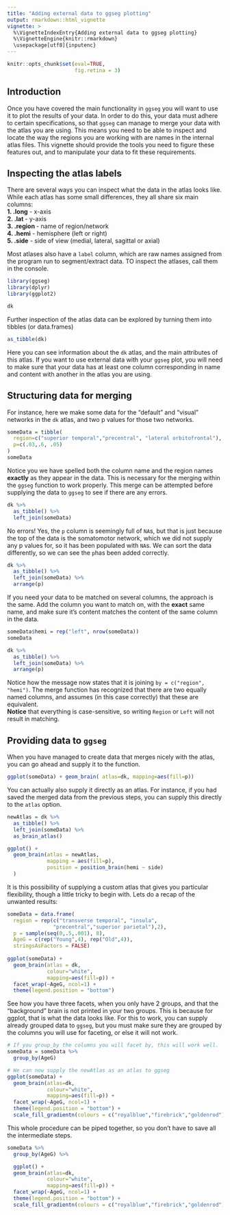 ```yaml
---
title: "Adding external data to ggseg plotting"
output: rmarkdown::html_vignette
vignette: >
  %\VignetteIndexEntry{Adding external data to ggseg plotting}
  %\VignetteEngine{knitr::rmarkdown}
  \usepackage[utf8]{inputenc}
---
```


```r
knitr::opts_chunk$set(eval=TRUE, 
                      fig.retina = 3)
```

## Introduction
Once you have covered the main functionality in `ggseg` you will want to use it to plot the results of your data. 
In order to do this, your data must adhere to certain specifications, so that `ggseg` can manage to merge your data with the atlas you are using.
This means you need to be able to inspect and locate the way the regions you are working with are names in the internal atlas files.
This vignette should provide the tools you need to figure these features out, and to manipulate your data to fit these requirements.

## Inspecting the atlas labels
There are several ways you can inspect what the data in the atlas looks like.
While each atlas has some small differences, they all share six main columns:  
**1. .long** - x-axis  
**2. .lat **- y-axis  
**3. .region **- name of region/network  
**4. .hemi** - hemisphere (left or right)  
**5. .side** - side of view (medial, lateral, sagittal or axial)  

Most atlases also have a `label` column, which are raw names assigned from the program run to segment/extract data.
TO inspect the atlases, call them in the console.

```r
library(ggseg)
library(dplyr)
library(ggplot2)

dk
```

Further inspection of the atlas data can be explored by turning them into tibbles (or data.frames)

```r
as_tibble(dk)

```

Here you can see information about the `dk` atlas, and the main attributes of this atlas. 
If you want to use external data with your `ggseg` plot, you will need to make sure that your data has at least one column corresponding in name and content with another in the atlas you are using. 

## Structuring data for merging
For instance, here we make some data for the "default" and "visual" networks in the `dk` atlas, and two p values for those two networks.

```r
someData = tibble(
  region=c("superior temporal","precentral", "lateral orbitofrontal"),
  p=c(.03,.6, .05)
)
someData
```

Notice you we have spelled both the column name and the region names **exactly** as they appear in the data. 
This is necessary for the merging within the `ggseg` function to work properly.
This merge can be attempted before supplying the data to `ggseg` to see if there are any errors.

```r
dk %>% 
  as_tibble() %>% 
  left_join(someData)
```

No errors!
Yes, the `p` column is seemingly full of `NA`s, but that is just because the top of the data is the somatomotor network, which we did not supply any p values for, so it has been populated with `NA`s.
We can sort the data differently, so we can see the `p`has been added correctly.

```r
dk %>% 
  as_tibble() %>% 
  left_join(someData) %>% 
  arrange(p)
```

If you need your data to be matched on several columns, the approach is the same. 
Add the column you want to match on, with the **exact** same name, and make sure it's content matches the content of the same column in the data.

```r
someData$hemi = rep("left", nrow(someData))
someData

dk %>% 
  as_tibble() %>% 
  left_join(someData) %>% 
  arrange(p)
```

Notice how the message now states that it is joining `by = c("region", "hemi")`.
The merge function has recognized that there are two equally named columns, and assumes (in this case correctly) that these are equivalent.  
**Notice** that everything is case-sensitive, so writing `Region` or `Left` will not result in matching.

## Providing data to `ggseg`
When you have managed to create data that merges nicely with the atlas, you can go ahead and supply it to the function.

```r
ggplot(someData) + geom_brain( atlas=dk, mapping=aes(fill=p))
```

You can actually also supply it directly as an atlas. 
For instance, if you had saved the merged data from the previous steps, you can supply this directly to the `atlas` option.

```r
newAtlas = dk %>% 
  as_tibble() %>% 
  left_join(someData) %>% 
  as_brain_atlas()

ggplot() +
  geom_brain(atlas = newAtlas, 
             mapping = aes(fill=p), 
             position = position_brain(hemi ~ side)
  )
```

It is this possibility of supplying a custom atlas that gives you particular flexibility, though a little tricky to begin with.
Lets do a recap of the unwanted results:

```r
someData = data.frame(
  region = rep(c("transverse temporal", "insula",
               "precentral","superior parietal"),2), 
  p = sample(seq(0,.5,.001), 8),
  AgeG = c(rep("Young",4), rep("Old",4)),
  stringsAsFactors = FALSE)
  
ggplot(someData) +   
  geom_brain(atlas = dk, 
             colour="white", 
             mapping=aes(fill=p)) +
  facet_wrap(~AgeG, ncol=1) +
  theme(legend.position = "bottom")

```

See how you have three facets, when you only have 2 groups, and that the "background"  brain is not printed in your two groups. 
This is because for ggplot, that is what the data looks like.
For this to work, you can supply already grouped data to `ggseg`, but you must make sure they are grouped by the columns you will use for faceting, or else it will not work. 

```r
# If you group_by the columns you will facet by, this will work well.
someData = someData %>% 
  group_by(AgeG)

# We can now supply the newAtlas as an atlas to ggseg
ggplot(someData) +
  geom_brain(atlas=dk, 
             colour="white",
             mapping=aes(fill=p)) +
  facet_wrap(~AgeG, ncol=1) +
  theme(legend.position = "bottom") +
  scale_fill_gradientn(colours = c("royalblue","firebrick","goldenrod"),na.value="grey")
```


This whole procedure can be piped together, so you don't have to save all the intermediate steps.

```r
someData %>% 
  group_by(AgeG) %>% 

  ggplot() +
  geom_brain(atlas=dk, 
             colour="white", 
             mapping=aes(fill=p)) +
  facet_wrap(~AgeG, ncol=1) +
  theme(legend.position = "bottom") +
  scale_fill_gradientn(colours = c("royalblue","firebrick","goldenrod"),na.value="grey")
```

